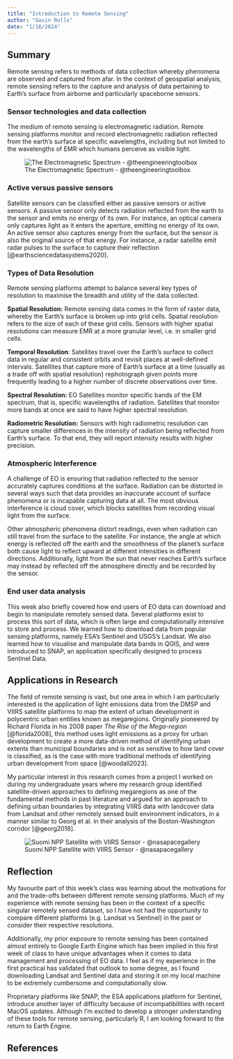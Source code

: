 ```yaml
---
title: "Introduction to Remote Sensing"
author: "Gavin Rolls"
date: "1/16/2024"
---
```


## Summary

Remote sensing refers to methods of data collection whereby phenomena are observed and captured from afar. In the context of geospatial analysis, remote sensing refers to the capture and analysis of data pertaining to Earth's surface from airborne and particularly spaceborne sensors.

### **Sensor technologies and data collection**

The medium of remote sensing is electromagnetic radiation. Remote sensing platforms monitor and record electromagnetic radiation reflected from the earth's surface at specific wavelengths, including but not limited to the wavelengths of EMR which humans perceive as visible light.

![The Electromagnetic Spectrum - @theengineeringtoolbox](img/EMS.jpg)

### **Active versus passive sensors**

Satellite sensors can be classified either as passive sensors or active sensors. A passive sensor only detects radiation reflected from the earth to the sensor and emits no energy of its own. For instance, an optical camera only captures light as it enters the aperture, emitting no energy of its own. An active sensor also captures energy from the surface, but the sensor is also the original source of that energy. For instance, a radar satellite emit radar pulses to the surface to capture their reflection [@earthsciencedatasystems2020].

### **Types of Data Resolution**

Remote sensing platforms attempt to balance several key types of resolution to maximise the breadth and utility of the data collected.

**Spatial Resolution:** Remote sensing data comes in the form of raster data, whereby the Earth's surface is broken up into grid cells. Spatial resolution refers to the size of each of these grid cells. Sensors with higher spatial resolutions can measure EMR at a more granular level, i.e. in smaller grid cells.

**Temporal Resolution**: Satellites travel over the Earth's surface to collect data in regular and consistent orbits and revisit places at well-defined intervals. Satellites that capture more of Earth's surface at a time (usually as a trade off with spatial resolution) rephotograph given points more frequently leading to a higher number of discrete observations over time.

**Spectral Resolution:** EO Satellites monitor specific bands of the EM spectrum, that is, specific wavelengths of radiation. Satellites that monitor more bands at once are said to have higher spectral resolution.

**Radiometric Resolution:** Sensors with high radiometric resolution can capture smaller differences in the intensity of radiation being reflected from Earth's surface. To that end, they will report intensity results with higher precision.

### **Atmospheric Interference**

A challenge of EO is ensuring that radiation reflected to the sensor accurately captures conditions at the surface. Radiation can be distorted in several ways such that data provides an inaccurate account of surface phenomena or is incapable capturing data at all. The most obvious interference is cloud cover, which blocks satellites from recording visual light from the surface.

Other atmospheric phenomena distort readings, even when radiation can still travel from the surface to the satellite. For instance, the angle at which energy is reflected off the earth and the smoothness of the planet's surface both cause light to reflect upward at different intensities in different directions. Additionally, light from the sun that never reaches Earth's surface may instead by reflected off the atmosphere directly and be recorded by the sensor.

### **End user data analysis**

This week also briefly covered how end users of EO data can download and begin to manipulate remotely sensed data. Several platforms exist to process this sort of data, which is often large and computationally intensive to store and process. We learned how to download data from popular sensing platforms, namely ESA's Sentinel and USGS's Landsat. We also learned how to visualise and manipulate data bands in QGIS, and were introduced to SNAP, an application specifically designed to process Sentinel Data.

## **Applications in Research**

The field of remote sensing is vast, but one area in which I am particularly interested is the application of light emissions data from the DMSP and VIIRS satellite platforms to map the extent of urban development in polycentric urban entities known as megaregions. Originally pioneered by Richard Florida in his 2008 paper *The Rise of the Mega-region* [@florida2008], this method uses light emissions as a proxy for urban development to create a more data-driven method of identifying urban extents than municipal boundaries and is not as sensitive to how land cover is classified, as is the case with more traditional methods of identifying urban development from space [@woodall2023].

My particular interest in this research comes from a project I worked on during my undergraduate years where my research group identified satellite-driven approaches to defining megaregions as one of the fundamental methods in past literature and argued for an approach to defining urban boundaries by integrating VIIRS data with landcover data from Landsat and other remotely sensed built environment indicators, in a manner similar to Georg et al. in their analysis of the Boston-Washington corridor [@georg2018].

![Suomi NPP Satellite with VIIRS Sensor - @nasapacegallery](img/VIIRS.jpg)

## **Reflection**

My favourite part of this week's class was learning about the motivations for and the trade-offs between different remote sensing platforms. Much of my experience with remote sensing has been in the context of a specific singular remotely sensed dataset, so I have not had the opportunity to compare different platforms (e.g. Landsat vs Sentinel) in the past or consider their respective resolutions.

Additionally, my prior exposure to remote sensing has been contained almost entirely to Google Earth Engine which has been implied in this first week of class to have unique advantages when it comes to data management and processing of EO data. I feel as if my experience in the first practical has validated that outlook to some degree, as I found downloading Landsat and Sentinel data and storing it on my local machine to be extremely cumbersome and computationally slow.

Proprietary platforms like SNAP, the ESA applications platform for Sentinel, introduce another layer of difficulty because of incompatibilities with recent MacOS updates. Although I'm excited to develop a stronger understanding of these tools for remote sensing, particularly R, I am looking forward to the return to Earth Engine.

## **References**
